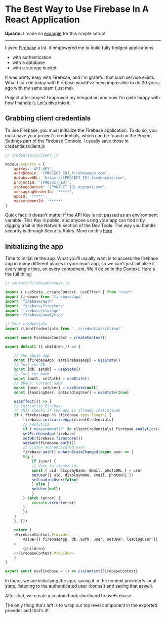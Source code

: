 
# The Best Way to Use Firebase In A React Application

**Update:** I made an [example](https://github.com/zeit/next.js/tree/canary/examples/with-firebase) for this simple setup!

---

I used [Firebase](https://firebase.google.com) a lot. It empowered me to build fully fledged applications: 

- with authentication
- with a database
- with a storage bucket

It was pretty easy with Firebsae, and I'm grateful that such service exists. What I can do today with Firebase would've been impossible to do 20 years ago with my same team (just me).

Project after project I improved my integration and now I'm quite happy with how I handle it. Let's dive into it.

## Grabbing client credentials

To use Firebase, you must initialize the Firebase application. To do so, you must have your project's credentials, which can be found on the Project Settings part of the [Firebase Console](https://console.firebase.google.com). I usually save those in <ic>credentials/client.js</ic>
```javascript
// credentials/client.js

module.exports = {
    apiKey: 'API_KEY',
    authDomain: '[PROJECT_ID].firebaseapp.com',
    databaseURL: 'https://[PROJECT_ID].firebaseio.com',
    projectId: '[PROJECT_ID]',
    storageBucket: '[PROJECT_ID].appspot.com',
    messagingSenderId: '*****',
    appId: '*****',
    measurementId: '*****'
}
```

Quick fact: It doesn't matter if the API Key is not passed as an environment variable. This Key is public, and anyone using your app can find it by digging a bit in the Network section of the Dev Tools. The way you handle security is through Security Rules. More on this [here](https://stackoverflow.com/a/37484053/10787298).

## Initializing the app

Time to initialize the app. What you'll usually want is to access the firebase app in many different places in your react app, so we can't just initialize it every single time, on every component. We'll do so in the Context. Here's the full thing:

```javascript
// context/firebaseContext.js

import { useState, createContext, useEffect } from 'react'
import firebase from 'firebase/app'
import 'firebase/auth'
import 'firebase/firestore'
import 'firebase/storage'
import 'firebase/analytics'

// Your credentials
import clientCredentials from '../credentials/client'

export const FirebaseContext = createContext()

export default ({ children }) => {

    // The whole app
    const [firebaseApp, setFirebaseApp] = useState()
    // Just the DB
    const [db, setDb] = useState()
    // Just the Auth
    const [auth, setAuth] = useState()
    // BONUS! Current user
    const [user, setUser] = useState(null)
    const [loadingUser, setLoadingUser] = useState(true)

    useEffect(() => {
    // Initialize Firebase
    // This checks if the app is already initialized
    if (!firebaseApp && !firebase.apps.length) {
        firebase.initializeApp(clientCredentials)
        // Analytics
        if ('measurementId' in clientCredentials) firebase.analytics()
        setFirebaseApp(firebase)
        setDb(firebase.firestore())
        setAuth(firebase.auth())
        // Listen authenticated user
        firebase.auth().onAuthStateChanged(async user => {
        try {
            if (user) {
            // User is signed in.
            const { uid, displayName, email, photoURL } = user
            setUser({ uid, displayName, email, photoURL })
            setLoadingUser(false)
            } else {
            setUser(null)
            }
        } catch (error) {
            console.error(error)
        }
        })
    }
    }, [])

    return (
    <FirebaseContext.Provider
        value={{ firebaseApp, db, auth, user, setUser, loadingUser }}
    >
        {children}
    </FirebaseContext.Provider>
    )
}

export const useFirebase = () => useContext(FirebaseContext)
```

In there, we are initializing the app, saving it in the context provider's local state, listening to the authenticated user (bonus!) and saving that aswell.

After that, we create a custom hook shorthand to <ic>useFirebase</ic>.

The only thing tha's left is to wrap our top level component in the exported provider and that's it!

<footer title="The Best Way to Use Firebase In A React Application" />
